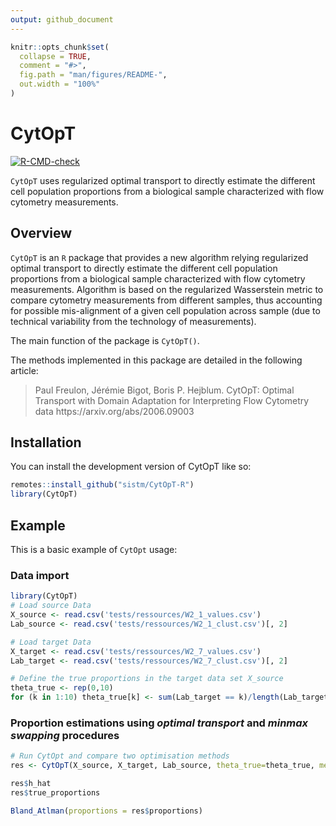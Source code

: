 ```yaml
---
output: github_document
---
```


<!-- README.md is generated from README.Rmd. Please edit that file -->

```r
knitr::opts_chunk$set(
  collapse = TRUE,
  comment = "#>",
  fig.path = "man/figures/README-",
  out.width = "100%"
)
```

# CytOpT


<!-- badges: start -->
[![R-CMD-check](https://github.com/sistm/CytOpt-R/workflows/R-CMD-check/badge.svg)](https://github.com/sistm/CytOpt-R/actions)
<!-- badges: end -->

`CytOpT` uses regularized optimal transport to directly estimate the different cell population proportions from a biological sample characterized with flow cytometry measurements.

## Overview

`CytOpT` is an `R` package that provides a new algorithm relying regularized optimal transport to directly estimate the different cell population proportions from a biological sample characterized with flow cytometry measurements. Algorithm is based on the regularized Wasserstein metric to compare cytometry measurements from different samples, thus accounting for possible mis-alignment of a given cell population across sample (due to technical variability from the technology of measurements).

The main function of the package is `CytOpT()`.

The methods implemented in this package are detailed in the following article:

> Paul Freulon, Jérémie Bigot, Boris P. Hejblum. CytOpT: Optimal Transport with Domain Adaptation for Interpreting Flow Cytometry data
> https://arxiv.org/abs/2006.09003

## Installation

You can install the development version of CytOpT like so:
```r
remotes::install_github("sistm/CytOpT-R")
library(CytOpT)
```


## Example

This is a basic example of `CytOpt` usage:

### Data import
```r
library(CytOpT)
# Load source Data
X_source <- read.csv('tests/ressources/W2_1_values.csv')
Lab_source <- read.csv('tests/ressources/W2_1_clust.csv')[, 2]

# Load target Data
X_target <- read.csv('tests/ressources/W2_7_values.csv')
Lab_target <- read.csv('tests/ressources/W2_7_clust.csv')[, 2]
```

```r
# Define the true proportions in the target data set X_source
theta_true <- rep(0,10)
for (k in 1:10) theta_true[k] <- sum(Lab_target == k)/length(Lab_target)
```

### Proportion estimations using *optimal transport* and *minmax swapping* procedures
```r
# Run CytOpt and compare two optimisation methods
res <- CytOpT(X_source, X_target, Lab_source, theta_true=theta_true, method='both')
```


```r
res$h_hat
res$true_proportions
```


```r
Bland_Atlman(proportions = res$proportions)
```


